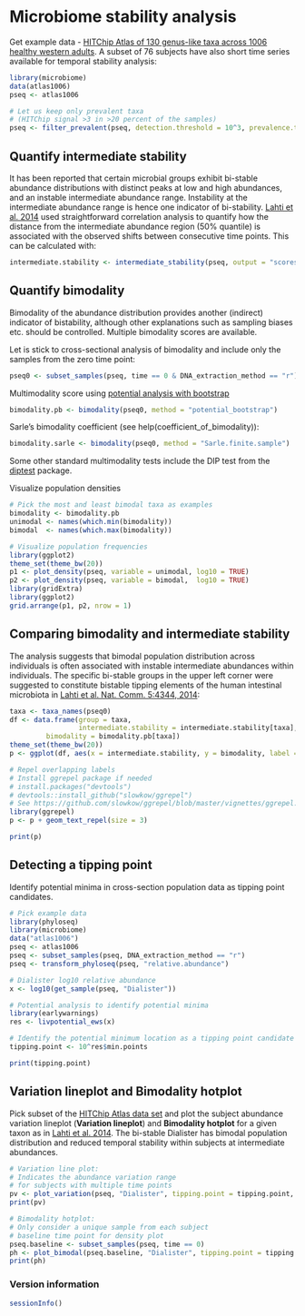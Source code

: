 # Microbiome stability analysis

Get example data - [HITChip Atlas of 130 genus-like taxa across 1006 healthy western adults](http://www.nature.com/ncomms/2014/140708/ncomms5344/full/ncomms5344.html). A subset of 76 subjects have also short time series available for temporal stability analysis:

```r
library(microbiome)
data(atlas1006)
pseq <- atlas1006

# Let us keep only prevalent taxa
# (HITChip signal >3 in >20 percent of the samples)
pseq <- filter_prevalent(pseq, detection.threshold = 10^3, prevalence.threshold = 0.2)
```



## Quantify intermediate stability 

It has been reported that certain microbial groups exhibit bi-stable
abundance distributions with distinct peaks at low and high
abundances, and an instable intermediate abundance range. Instability
at the intermediate abundance range is hence one indicator of
bi-stability. [Lahti et
al. 2014](http://www.nature.com/ncomms/2014/140708/ncomms5344/full/ncomms5344.html)
used straightforward correlation analysis to quantify how the distance
from the intermediate abundance region (50% quantile) is associated
with the observed shifts between consecutive time points. This can be
calculated with:

```r
intermediate.stability <- intermediate_stability(pseq, output = "scores")
```


## Quantify bimodality 

Bimodality of the abundance distribution provides another (indirect)
indicator of bistability, although other explanations such as sampling
biases etc. should be controlled. Multiple bimodality scores are
available.

Let is stick to cross-sectional analysis of bimodality and include
only the samples from the zero time point:

```r
pseq0 <- subset_samples(pseq, time == 0 & DNA_extraction_method == "r")
```


Multimodality score using [potential analysis with
bootstrap](http://www.nature.com/ncomms/2014/140708/ncomms5344/full/ncomms5344.html)


```r
bimodality.pb <- bimodality(pseq0, method = "potential_bootstrap")
```

Sarle's bimodality coefficient (see help(coefficient_of_bimodality)):

```r
bimodality.sarle <- bimodality(pseq0, method = "Sarle.finite.sample")
```

Some other standard multimodality tests include the DIP test from the
[diptest](https://cran.r-project.org/web/packages/diptest/index.html)
package.



Visualize population densities 

```r
# Pick the most and least bimodal taxa as examples
bimodality <- bimodality.pb
unimodal <- names(which.min(bimodality))
bimodal  <- names(which.max(bimodality))

# Visualize population frequencies
library(ggplot2)
theme_set(theme_bw(20))
p1 <- plot_density(pseq, variable = unimodal, log10 = TRUE) 
p2 <- plot_density(pseq, variable = bimodal,  log10 = TRUE) 
library(gridExtra)
library(ggplot2)
grid.arrange(p1, p2, nrow = 1)
```


## Comparing bimodality and intermediate stability

The analysis suggests that bimodal population distribution across individuals is often associated with instable intermediate abundances within individuals. The specific bi-stable groups in the upper left corner were suggested to constitute bistable tipping elements of the human intestinal microbiota in [Lahti et al. Nat. Comm. 5:4344, 2014](http://www.nature.com/ncomms/2014/140708/ncomms5344/full/ncomms5344.html):

```r
taxa <- taxa_names(pseq0)
df <- data.frame(group = taxa,
                 intermediate.stability = intermediate.stability[taxa],
		 bimodality = bimodality.pb[taxa])
theme_set(theme_bw(20))
p <- ggplot(df, aes(x = intermediate.stability, y = bimodality, label = group))

# Repel overlapping labels
# Install ggrepel package if needed
# install.packages("devtools")
# devtools::install_github("slowkow/ggrepel")
# See https://github.com/slowkow/ggrepel/blob/master/vignettes/ggrepel.md
library(ggrepel)
p <- p + geom_text_repel(size = 3)

print(p)
```

## Detecting a tipping point

Identify potential minima in cross-section population data as
tipping point candidates. 

```r
# Pick example data
library(phyloseq)
library(microbiome)
data("atlas1006")
pseq <- atlas1006
pseq <- subset_samples(pseq, DNA_extraction_method == "r")
pseq <- transform_phyloseq(pseq, "relative.abundance")

# Dialister log10 relative abundance
x <- log10(get_sample(pseq, "Dialister"))

# Potential analysis to identify potential minima
library(earlywarnings)
res <- livpotential_ews(x)

# Identify the potential minimum location as a tipping point candidate 
tipping.point <- 10^res$min.points

print(tipping.point)
```

## Variation lineplot and Bimodality hotplot

Pick subset of the [HITChip Atlas data set](http://doi.org/10.5061/dryad.pk75d) and plot the subject abundance variation lineplot (**Variation lineplot**) and **Bimodality hotplot** for a given taxon as in [Lahti et al. 2014](http://www.nature.com/ncomms/2014/140708/ncomms5344/full/ncomms5344.html). The bi-stable Dialister has bimodal population distribution and reduced temporal stability within subjects at intermediate abundances.

```r
# Variation line plot:
# Indicates the abundance variation range
# for subjects with multiple time points
pv <- plot_variation(pseq, "Dialister", tipping.point = tipping.point, xlim = c(0.01, 100))
print(pv)

# Bimodality hotplot:
# Only consider a unique sample from each subject
# baseline time point for density plot
pseq.baseline <- subset_samples(pseq, time == 0)
ph <- plot_bimodal(pseq.baseline, "Dialister", tipping.point = tipping.point)
print(ph)
```




### Version information

```r
sessionInfo()
```

